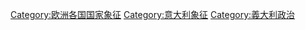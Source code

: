 [[Category:欧洲各国国家象征|Category:欧洲各国国家象征]]
[[Category:意大利象征|Category:意大利象征]]
[[Category:義大利政治|Category:義大利政治]]